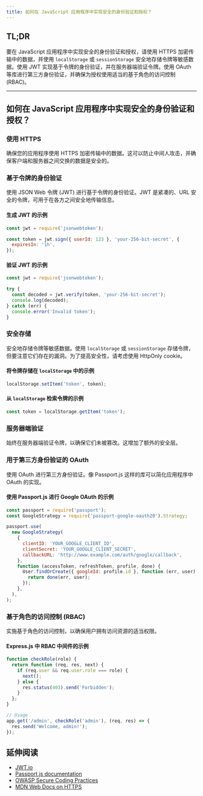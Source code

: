 ```yaml
---
title: 如何在 JavaScript 应用程序中实现安全的身份验证和授权？
---
```


## TL;DR

要在 JavaScript 应用程序中实现安全的身份验证和授权，请使用 HTTPS 加密传输中的数据，并使用 `localStorage` 或 `sessionStorage` 安全地存储令牌等敏感数据。使用 JWT 实现基于令牌的身份验证，并在服务器端验证令牌。使用 OAuth 等库进行第三方身份验证，并确保为授权使用适当的基于角色的访问控制 (RBAC)。

***

## 如何在 JavaScript 应用程序中实现安全的身份验证和授权？

### 使用 HTTPS

确保您的应用程序使用 HTTPS 加密传输中的数据。这可以防止中间人攻击，并确保客户端和服务器之间交换的数据是安全的。

### 基于令牌的身份验证

使用 JSON Web 令牌 (JWT) 进行基于令牌的身份验证。JWT 是紧凑的、URL 安全的令牌，可用于在各方之间安全地传输信息。

#### 生成 JWT 的示例

```js
const jwt = require('jsonwebtoken');

const token = jwt.sign({ userId: 123 }, 'your-256-bit-secret', {
  expiresIn: '1h',
});
```

#### 验证 JWT 的示例

```js
const jwt = require('jsonwebtoken');

try {
  const decoded = jwt.verify(token, 'your-256-bit-secret');
  console.log(decoded);
} catch (err) {
  console.error('Invalid token');
}
```

### 安全存储

安全地存储令牌等敏感数据。使用 `localStorage` 或 `sessionStorage` 存储令牌，但要注意它们存在的漏洞。为了提高安全性，请考虑使用 HttpOnly cookie。

#### 将令牌存储在 `localStorage` 中的示例

```js
localStorage.setItem('token', token);
```

#### 从 `localStorage` 检索令牌的示例

```js
const token = localStorage.getItem('token');
```

### 服务器端验证

始终在服务器端验证令牌，以确保它们未被篡改。这增加了额外的安全层。

### 用于第三方身份验证的 OAuth

使用 OAuth 进行第三方身份验证。像 Passport.js 这样的库可以简化应用程序中 OAuth 的实现。

#### 使用 Passport.js 进行 Google OAuth 的示例

```js
const passport = require('passport');
const GoogleStrategy = require('passport-google-oauth20').Strategy;

passport.use(
  new GoogleStrategy(
    {
      clientID: 'YOUR_GOOGLE_CLIENT_ID',
      clientSecret: 'YOUR_GOOGLE_CLIENT_SECRET',
      callbackURL: 'http://www.example.com/auth/google/callback',
    },
    function (accessToken, refreshToken, profile, done) {
      User.findOrCreate({ googleId: profile.id }, function (err, user) {
        return done(err, user);
      });
    },
  ),
);
```

### 基于角色的访问控制 (RBAC)

实施基于角色的访问控制，以确保用户拥有访问资源的适当权限。

#### Express.js 中 RBAC 中间件的示例

```js
function checkRole(role) {
  return function (req, res, next) {
    if (req.user && req.user.role === role) {
      next();
    } else {
      res.status(403).send('Forbidden');
    }
  };
}

// Usage
app.get('/admin', checkRole('admin'), (req, res) => {
  res.send('Welcome, admin!');
});
```

## 延伸阅读

* [JWT.io](https://jwt.io/)
* [Passport.js documentation](http://www.passportjs.org/docs/)
* [OWASP Secure Coding Practices](https://owasp.org/www-project-secure-coding-practices/)
* [MDN Web Docs on HTTPS](https://developer.mozilla.org/en-US/docs/Web/Security/HTTP_strict_transport_security)

